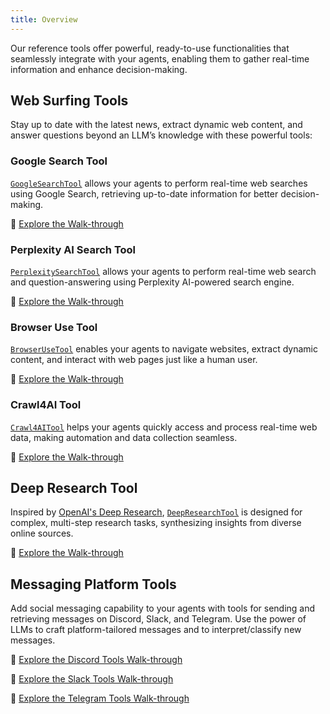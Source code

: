 ```yaml
---
title: Overview
---
```


Our reference tools offer powerful, ready-to-use functionalities that seamlessly integrate with your agents, enabling them to gather real-time information and enhance decision-making.

## Web Surfing Tools

Stay up to date with the latest news, extract dynamic web content, and answer questions beyond an LLM’s knowledge with these powerful tools:

### Google Search Tool
[`GoogleSearchTool`](/docs/api-reference/autogen/tools/experimental/GoogleSearchTool) allows your agents to perform real-time web searches using Google Search, retrieving up-to-date information for better decision-making.

🔗 [Explore the Walk-through](/docs/user-guide/reference-tools/google-api/google-search)

### Perplexity AI Search Tool
[`PerplexitySearchTool`](/docs/api-reference/autogen/tools/experimental/perplexity/perplexity_search/PerplexitySearchTool) allows your agents to perform real-time web search and question-answering using Perplexity AI-powered search engine.

🔗 [Explore the Walk-through](/docs/user-guide/reference-tools/perplexity-search)

### Browser Use Tool
[`BrowserUseTool`](/docs/api-reference/autogen/tools/experimental/BrowserUseTool) enables your agents to navigate websites, extract dynamic content, and interact with web pages just like a human user.

🔗 [Explore the Walk-through](/docs/user-guide/reference-tools/browser-use)

### Crawl4AI Tool
[`Crawl4AITool`](/docs/api-reference/autogen/tools/experimental/Crawl4AITool) helps your agents quickly access and process real-time web data, making automation and data collection seamless.

🔗 [Explore the Walk-through](/docs/user-guide/reference-tools/crawl4ai)

## Deep Research Tool
Inspired by [OpenAI's Deep Research](https://openai.com/index/introducing-deep-research), [`DeepResearchTool`](/docs/api-reference/autogen/tools/experimental/DeepResearchTool) is designed for complex, multi-step research tasks, synthesizing insights from diverse online sources.

🔗 [Explore the Walk-through](/docs/user-guide/reference-tools/deep-research)

## Messaging Platform Tools
Add social messaging capability to your agents with tools for sending and retrieving messages on Discord, Slack, and Telegram. Use the power of LLMs to craft platform-tailored messages and to interpret/classify new messages.

🔗 [Explore the Discord Tools Walk-through](./communication-platforms/discord)

🔗 [Explore the Slack Tools Walk-through](./communication-platforms/slack)

🔗 [Explore the Telegram Tools Walk-through](./communication-platforms/telegram)
